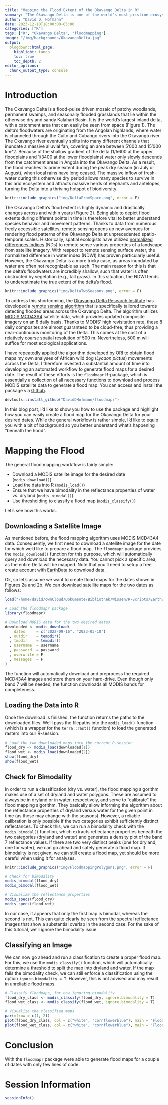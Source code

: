 ```yaml
---
title: "Mapping the Flood Extent of the Okavango Delta in R"
summary: "The Okavango Delta is one of the world's most pristine ecosystems, hosting a large diversity of animal and plant species. It represents the planet's largest inland delta and is characterized by significant seasonal fluctuations of its flood extent. In this blog post, I will introduce you to a simple, yet effective approach to remote sense the Delta's flood extent using MODIS satellite imagery and the `floodmapr` R-package."
author: "David D. Hofmann"
date: 2023-12-18T18:00:00-05:00
categories: ["R"]
tags: ["R", "Okavango Delta", "floodmapping"]
image: "/img/backgrounds/OkavangoDelta.jpg"
output:
  blogdown::html_page:
    highlight: tango
    toc: true
    toc_depth: 2
editor_options:
  chunk_output_type: console
---
```




# Introduction
The Okavango Delta is a flood-pulse driven mosaic of patchy woodlands,
permanent swamps, and seasonally flooded grasslands that lie within the
otherwise dry and sandy Kalahari Basin. It is the world's largest inland delta,
with a catchment area that can easily be seen from space (Figure 1). The
delta's floodwaters are originating from the Angolan highlands, where water is
channeled through the Cuito and Cubango rivers into the Okavango river. The
Okavango river eventually splits into many different channels that inundate a
massive alluvial fan, covering an area between 5'000 and 15'000 km^2. Because
of the shallow gradient of the delta (1/5600 at the upper floodplains and
1/3400 at the lower floodplains) water only slowly descends from the catchment
areas in Angola into the Okavango Delta. As a result, the flood reaches its
prime extent during the peak dry season (in July or August), when local rains
have long ceased. The massive inflow of fresh-water during this otherwise dry
period allows many species to survive in this arid ecosystem and attracts
massive herds of elephants and antelopes, turning the Delta into a thriving
hotspot of biodiversity.

```r
knitr::include_graphics("img/DeltaFromSpace.png", error = F)
```

The Okavango Delta's flood extent is highly dynamic and drastically changes
across and within years (Figure 2). Being able to depict flood extents during
different points in time is therefore vital to better understand species
behavior and movement patterns. Thanks to data from numerous freely accessible
satellites, remote sensing opens up new avenues for rendering flood patterns of
the Okavango Delta at unprecedented spatio-temporal scales. Historically,
spatial ecologists have utilized [normalized differences
indices](https://www.indexdatabase.de/) (NDs) to remote sense various
properties of a landscape from satellite imagery. With respect to remote
sensing surface water, the normalized difference in water index (NDWI) has
proven particularly useful. However, the Okavango Delta is a more tricky case,
as areas inundated by water are often not recognizable as such. The main reason
for this is that the delta's floodwaters are incredibly shallow, such that
water is often obstructed by vegetation (e.g., tall grass). In this situation,
the NDWI tends to underestimate the true extent of the delta's flood.

```r
knitr::include_graphics("img/DeltaTwoSeasons.png", error = F)
```

To address this shortcoming, the [Okavango Delta Research
Institute](https://www.ori.ub.bw/services/environmental-monitoring-unit) has
developed a [remote sensing
algorithm](https://www.sciencedirect.com/science/article/pii/S0303243417300053?casa_token=2HoV8n0eFAsAAAAA:VLTUyhbvafjkMVNB38OjqAyagOG2WrYphQWCW5K4IseiEhU_sVx8ms3A3Mq_8uzsFBYTZ5R5sNo)
that is specifically tailored towards detecting flooded areas across the
Okavango Delta. The algorithm utilizes [MODIS
MCD43A4](https://lpdaac.usgs.gov/products/mcd43a4v061/) satellite data, which
provides updated composite imagery on an 8 daily basis. Thanks to MODIS' high
revisitation rate, these 8 daily composites are almost guaranteed to be
cloud-free, thus providing a near-continuous monitoring of the Delta. This
comes at the cost of a relatively coarse spatial resolution of 500 m.
Nevertheless, 500 m will suffice for most ecological applications.

I have repeatedly applied the algorithm developed by ORI to obtain flood maps
my own analyses of African wild dog (*Lycaon pictus*) movements across the
Delta. I therefore invested a substantial amount of time into developing an
automated workflow to generate flood maps for a desired date. The result of
these efforts is the `floodmapr` R-package, which is essentially a collection
of all necessary functions to download and process MODIS satellite data to
generate a flood map. You can access and install the package via
[Github](https://github.com/DavidDHofmann/floodmapr/tree/master).

```r
devtools::install_github("DavidDHofmann/floodmapr")
```

In this blog post, I'd like to show you how to use the package and highlight
how you can easily create a flood map for the Okavango Delta for your desired
dates. While the general workflow is rather simple, I'd like to equip you with
a bit of background so you better understand what's happening "beneath the
hood".

# Mapping the Flood
The general flood mapping workflow is fairly simple:

- Download a MODIS satellite image for the desired date (`modis_download()`)
- Load the data into R (`modis_load()`)
- Ensure that we have bimodality in the reflectance properties of water vs. dryland (`modis_bimodal()`)
- Use thresholding to classify a flood map (`modis_classify()`)

Let's see how this works.

## Downloading a Satellite Image
As mentioned before, the flood mapping algorithm uses MODIS MCD43A4 data.
Consequently, we first need to download a satellite image for the date for
which we'd like to prepare a flood map. The `floodmapr` package provides the
`modis_download()` function for this purpose, which will automatically query
and download the necessary data. You cannot pick a specific area, as the entire
Delta will be mapped. Note that you'll need to setup a free create account with
[EarthData](https://www.earthdata.nasa.gov/) to download data.

Ok, so let's assume we want to create flood maps for the dates shown in Figures
2a and 2b. We can download satellite maps for the two dates as follows:

```r
load("/home/david/ownCloud/Dokumente/Bibliothek/Wissen/R-Scripts/EarthDataLogin.rds")
```

```r
# Load the floodmapr package
library(floodmapr)

# Download MODIS data for the two desired dates
downloaded <- modis_download(
    dates     = c("2022-09-16", "2023-03-10")
  , outdir    = tempdir()
  , tmpdir    = tempdir()
  , username  = username
  , password  = password
  , overwrite = F
  , messages  = F
)

```

The function will automatically download and preprocess the required MCD43A4
images and store them on your hard-drive. Even though only band 7 will be
needed, the function downloads all MODIS bands for completeness.

## Loading the Data into R
Once the download is finished, the function returns the paths to the downloaded
files. We'll pass the filepaths into the `modis_load()` function (which is a
wrapper for the `terra::rast()` function) to load the generated rasters into
our R-session.

```r
# Load the two downloaded maps into the current R-session
flood_dry <- modis_load(downloaded[1])
flood_wet <- modis_load(downloaded[2])
show(flood_dry)
show(flood_wet)
```

## Check for Bimodality
In order to run a classification (dry vs. water), the flood mapping algorithm
makes use of a set of dryland and water polygons. These are assumed to always
be in dryland or in water, respectively, and serve to "calibrate" the flood
mapping algorithm. They basically allow informing the algorithm about the
reflectance properties of dryland versus water for the given point in time (as
these may change with the seasons). However, a reliable calibration is only
possible if the two categories exhibit sufficiently distinct reflectances. To
check this, we can run a bimodality check with the `modis_bimodal()` function,
which extracts reflectance properties beneath the two categories (dryland and
water) and generates a density plot of the band 7 reflectance values. If there
are two very distinct peaks (one for dryland, one for water), we can go ahead
and safely generate a flood map. If bimodality is not given, we can still
create a flood map, yet should be more careful when using it for analyses.

```r
knitr::include_graphics("img/FloodmappingPolygons.png", error = F)
```

```r
# Check for bimodality
modis_bimodal(flood_dry)
modis_bimodal(flood_wet)

# Visualize the reflectance properties
modis_specs(flood_dry)
modis_specs(flood_wet)
```

In our case, it appears that only the first map is bimodal, whereas the second
is not. This can quite clearly be seen from the spectral reflectance images
that show a substantial overlap in the second case. For the sake of this
tutorial, we'll ignore the bimodality issue.

## Classifying an Image
We can now go ahead and run a classification to create a proper flood map. For
this, we use the `modis_classify()` function, which will automatically
determine a threshold to split the map into dryland and water. If the map fails
the bimodality check, we can still enforce a classification using the option
`ignore.bimodality = T`. However, this is not advised and may result in
unreliable flood maps.

```r
# Classify floodmaps, for now ignoring bimodality
flood_dry_class <- modis_classify(flood_dry, ignore.bimodality = T)
flood_wet_class <- modis_classify(flood_wet, ignore.bimodality = T)

# Visualize the classified maps
par(mfrow = c(1, 2))
plot(flood_dry_class, col = c("white", "cornflowerblue"), main = "Flood 2022-09-16")
plot(flood_wet_class, col = c("white", "cornflowerblue"), main = "Flood 2023-03-10")
```

# Conclusion
With the `floodmapr` package were able to generate flood maps for a couple of
dates with only few lines of code. 

# Session Information
```r
sessionInfo()
```
